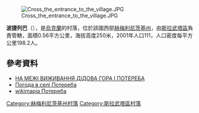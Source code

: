 [[Image:Cross_the_entrance_to_the_village.JPG|right]]

{{coord|50|25|23|N|26|44|9|E|scale:100000|display=title}}

'''波捷列巴'''（{{lang-uk|Потереба}}），是[[烏克蘭|烏克蘭]]的村落，位於該國西部[[赫梅利尼茨基州|赫梅利尼茨基州]]，由[[斯拉武塔區|斯拉武塔區]]負責管轄，面積0.56平方公里，海拔高度250米，2001年人口111，人口密度每平方公里198.2人。

==參考資料==
* [https://web.archive.org/web/20160305115600/http://slavuta.info/index.php?page_add=page_stattya&year=2011&month=06&key=1309466970&nameph1=1.jpg&nameph2=2.jpg&nameph3=3.jpg НА МЕЖІ ВИЖИВАННЯ ДІДОВА ГОРА І ПОТЕРЕБА]
* [http://weather.in.ua/ua/hmel'nickaja/21400 Погода в селі Потереба] {{Wayback|url=http://weather.in.ua/ua/hmel%27nickaja/21400 |date=20111220124442 }}
* [http://wikimapia.org/#lat=50.4164485&lon=26.7362595&z=14&l=37&m=b wikimapia Потереба] {{WebCite|url=https://www.webcitation.org/61CZ2O6Sc?url=http://wikimapia.org/#lat=50.4164485&lon=26.7362595&z=14&l=37&m=b |date=20110825123910 |dateformat=iso }}

{{DEFAULTSORT:Потереба}}
[[Category:赫梅利尼茨基州村落|Category:赫梅利尼茨基州村落]]
[[Category:斯拉武塔區村落|Category:斯拉武塔區村落]]


{{Khmelnytskyi-geo-stub}}